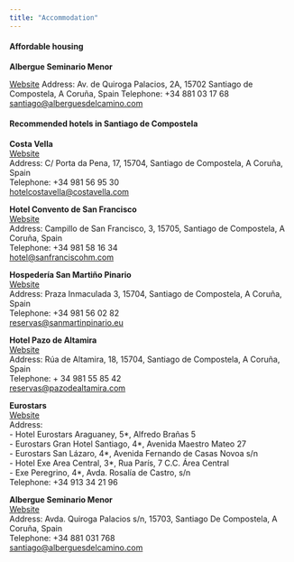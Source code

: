 ```yaml
---
title: "Accommodation"
---
```


#### Affordable housing

**Albergue Seminario Menor**

[Website](https://www.alberguesdelcamino.com/santiago/albergue-seminario-menor/)
Address: Av. de Quiroga Palacios, 2A, 15702 Santiago de Compostela, A Coruña, Spain 
Telephone: +34 881 03 17 68
[santiago@alberguesdelcamino.com](mailto:santiago@alberguesdelcamino.com)


#### Recommended hotels in Santiago de Compostela

**Costa Vella**  
[Website](https://www.costavella.com/)  
Address: C/ Porta da Pena, 17, 15704, Santiago de Compostela, A Coruña, Spain  
Telephone: +34 981 56 95 30  
[hotelcostavella@costavella.com](mailto:hotelcostavella@costavella.com)


**Hotel Convento de San Francisco**  
[Website](https://www.sanfranciscohm.com/es/)  
Address: Campillo de San Francisco, 3, 15705, Santiago de Compostela, A Coruña, Spain  
Telephone: +34 981 58 16 34  
[hotel@sanfranciscohm.com](mailto:hotel@sanfranciscohm.com)

**Hospedería San Martiño Pinario**  
[Website](https://www.sanmartinpinario.es/es/index.html)  
Address: Praza Inmaculada 3, 15704, Santiago de Compostela, A Coruña, Spain  
Telephone: +34 981 56 02 82  
[reservas@sanmartinpinario.eu](mailto:reservas@sanmartinpinario.eu)

**Hotel Pazo de Altamira**  
[Website](https://www.pazodealtamira.com/)  
Address: Rúa de Altamira, 18, 15704, Santiago de Compostela, A Coruña, Spain  
Telephone:  + 34 981 55 85 42  
[reservas@pazodealtamira.com](mailto:reservas@pazodealtamira.com)

**Eurostars**  
[Website](https://www.eurostarshotels.com/hoteles-en-espana-santiago-de-compostela.html?referer_code=bs0gg20ww&gclid=EAIaIQobChMIu-3BtK2RggMV_z0GAB1OzAQ4EAAYASAAEgIv6PD_BwE)  
Address:  
- Hotel Eurostars Araguaney, 5\*, Alfredo Brañas 5  
- Eurostars Gran Hotel Santiago, 4\*, Avenida Maestro Mateo 27  
- Eurostars San Lázaro, 4\*, Avenida Fernando de Casas Novoa s/n  
- Hotel Exe Area Central, 3\*, Rua París, 7 C.C. Área Central  
- Exe Peregrino, 4\*, Avda. Rosalía de Castro, s/n  
Telephone: +34 913 34 21 96


**Albergue Seminario Menor**  
[Website](https://www.alberguesdelcamino.com/santiago/albergue-seminario-menor/)  
Address: Avda. Quiroga Palacios s/n, 15703, Santiago De Compostela, A Coruña, Spain  
Telephone: +34 881 031 768  
[santiago@alberguesdelcamino.com](mailto:santiago@alberguesdelcamino.com)

